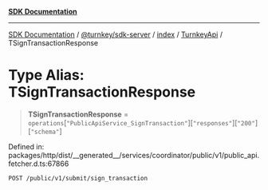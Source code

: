 [**SDK Documentation**](../../../../../../README.mdx)

***

[SDK Documentation](../../../../../../packages.mdx) / [@turnkey/sdk-server](../../../../README.mdx) / [index](../../../README.mdx) / [TurnkeyApi](../README.mdx) / TSignTransactionResponse

# Type Alias: TSignTransactionResponse

> **TSignTransactionResponse** = `operations`\[`"PublicApiService_SignTransaction"`\]\[`"responses"`\]\[`"200"`\]\[`"schema"`\]

Defined in: packages/http/dist/\_\_generated\_\_/services/coordinator/public/v1/public\_api.fetcher.d.ts:67866

`POST /public/v1/submit/sign_transaction`
